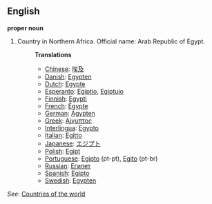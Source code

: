 ==English==

'''proper noun'''

# Country in Northern Africa. Official name: Arab Republic of Egypt.
#:'''Translations'''
#:*[[Chinese]]: [[埃及]]
#:*[[Danish]]: [[Egypten]]
#:*[[Dutch]]: [[Egypte]]
#:*[[Esperanto]]: [[Egiptio]], [[Egiptujo]]
#:*[[Finnish]]: [[Egypti]]
#:*[[French]]: [[Égypte]]
#:*[[German]]: [[Ägypten]]
#:*[[Greek]]: [[Αίγυπτος]]
#:*[[Interlingua]]: [[Egypto]]
#:*[[Italian]]: [[Egitto]]
#:*[[Japanese]]: [[エジプト]]
#:*[[Polish]]: [[Egipt]]
#:*[[Portuguese]]: [[Egipto]] (pt-pt), [[Egito]] (pt-br)
#:*[[Russian]]: [[Египет]]
#:*[[Spanish]]: [[Egipto]]
#:*[[Swedish]]: [[Egypten]]

''See'': [[Countries of the world]]